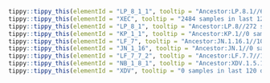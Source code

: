 



```r
tippy::tippy_this(elementId = "LP_8_1_1", tooltip = "Ancestor:LP.8.1//611 samples in last 120 days.//Alias of B.1.1.529.2.86.1.1.11.1.1.1.3.8.1.1, S:K679R, from sars-cov-2-variants/lineage-proposals#2199")
tippy::tippy_this(elementId = "XEC", tooltip = "2484 samples in last 120 days.//Recombinant lineage of KS.1.1 (JN.1.13.1.1.1) and KP.3.3 (breakpoint 21738-22599), most with ORF1a:A599T, Europe (Germany), from #2717")
tippy::tippy_this(elementId = "LP_8_1", tooltip = "Ancestor:LP.8//272 samples in last 120 days.//Alias of B.1.1.529.2.86.1.1.11.1.1.1.3.8.1, S:R190S, from sars-cov-2-variants/lineage-proposals#2199")
tippy::tippy_this(elementId = "KP_1_1", tooltip = "Ancestor:KP.1//0 samples in last 120 days.//Alias of B.1.1.529.2.86.1.1.11.1.1.1, S:R346T, from sars-cov-2-variants/lineage-proposals#1089")
tippy::tippy_this(elementId = "LF_7", tooltip = "Ancestor:JN.1.16.1//10 samples in last 120 days.//Alias of B.1.1.529.2.86.1.1.16.1.7, S:T22N, S:S31P, S:K182R, S:R190S, S:K444R, ORF9b:I5T, Senegal, from #2733")
tippy::tippy_this(elementId = "JN_1_16", tooltip = "Ancestor:JN.1//0 samples in last 120 days.//Alias of B.1.1.529.2.86.1.1.16, S:F456L (T22928C), from sars-cov-2-variants/lineage-proposals#1253")
tippy::tippy_this(elementId = "LF_7_7_2", tooltip = "Ancestor:LF.7.7//132 samples in last 120 days.//Alias of B.1.1.529.2.86.1.1.16.1.7.7.2, S:H445P, from sars-cov-2-variants/lineage-proposals#2349")
tippy::tippy_this(elementId = "NB_1_8_1", tooltip = "Ancestor:XDV.1.5.1.1.8//9 samples in last 120 days.//Alias of XDV.1.5.1.1.8.1, S:A435S, from sars-cov-2-variants/lineage-proposals#2431")
tippy::tippy_this(elementId = "XDV", tooltip = "0 samples in last 120 days.//Recombinant lineage of XDE, JN.1, XDE, JN.1 (breakpoints between 19327-21608, 27916-28296, 28959-29534), USA/China, from #2402")
```
